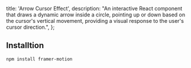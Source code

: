   title: 'Arrow Cursor Effect',
  description:
    "An interactive React component that draws a dynamic arrow inside a circle, pointing up or down based on the cursor's vertical movement, providing a visual response to the user's cursor direction.",
};

<ComponentCodePreview name='arrow-cursor' />

## Installtion

```bash
npm install framer-motion
```
